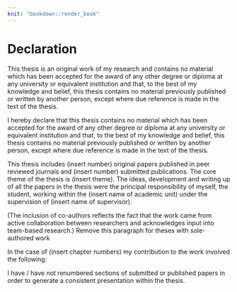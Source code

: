```yaml
---
knit: "bookdown::render_book"
---
```


# Declaration {-}

\emph{(Standard thesis)}

This thesis is an original work of my research and contains no material which has been accepted for the award of any other degree or diploma at any university or equivalent institution and that, to the best of my knowledge and belief, this thesis contains no material previously published or written by another person, except where due reference is made in the text of the thesis.

\emph{(Thesis including published works declaration)}

I hereby declare that this thesis contains no material which has been accepted for the award of any other degree or diploma at any university or equivalent institution and that, to the best of my knowledge and belief, this thesis contains no material previously published or written by another person, except where due reference is made in the text of the thesis. 

This thesis includes (insert number) original papers published in peer reviewed journals and (insert number) submitted publications. The core theme of the thesis is (insert theme). The ideas, development and writing up of all the papers in the thesis were the principal responsibility of myself, the student, working within the (insert name of academic unit) under the supervision of (insert name of supervisor).
	
(The inclusion of co-authors reflects the fact that the work came from active collaboration between researchers and acknowledges input into team-based research.) Remove this paragraph for theses with sole-authored work

In the case of (insert chapter numbers) my contribution to the work involved the following:

I have / have not renumbered sections of submitted or published papers in order to generate a consistent presentation within the thesis.

\begin{table}
\centering\footnotesize\tabcolsep=0.12cm
\begin{tabular}{|p{1.2cm}|p{2cm}|p{1.8cm}|p{3.4cm}|p{3.5cm}|p{1.5cm}|}
\hline
\RaggedRight\textbf{Thesis chapter}  & 
\RaggedRight\textbf{Publication title}  & 
\RaggedRight\textbf{Status (published, in press, accepted or returned for revision)}  &  
\RaggedRight\textbf{Nature and \% of student contribution} & 
\RaggedRight\textbf{Co-author name(s), nature and \% of co-author’s contribution} &  \RaggedRight\textbf{Co-author(s), UQ student Y/N} \\ 
\hline
2 & xx & xx  & xx & xx & \multicolumn{1}{c|}{N}   \\
\hline
3 & xx & xx  & xx & xx  & \multicolumn{1}{c|}{N}   \\
\hline
4 & xx & xx  & xx & xx & \multicolumn{1}{c|}{N}    \\
\hline
5 & xx & xx  & xx & xx & \multicolumn{1}{c|}{N}   \\
\hline
\end{tabular}
\end{table}

\textbf{Student name:} \authorname

\textbf{Student signature:}

\textbf{Date:}
